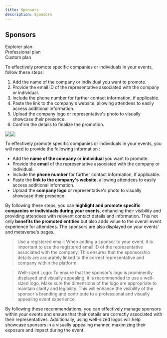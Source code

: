 ```yaml
---
title: Sponsors
description: Sponsors
---
```


## Sponsors

<div class="flex-row">
  <div class="plan">Explorer plan</div>
  <div class="plan">Professional plan</div>
  <div class="plan">Custom plan</div>
</div>

To effectively promote specific companies or individuals in your events, follow these steps:

1. Add the name of the company or individual you want to promote.
2. Provide the email ID of the representative associated with the company or individual.
3. Include the phone number for further contact information, if applicable.
4. Paste the link to the company's website, allowing attendees to easily access additional information.
5. Upload the company logo or representative's photo to visually showcase their presence.
6. Confirm the details to finalize the promotion.

![](</img/Marva images/documentationf.jpg>)![](/img/documentationh.jpg)

To effectively promote specific companies or individuals in your events, you will need to provide the following information :

* Add the **name of the company** or **individual** you want to promote.
* Provide the **email** of the representative associated with the company or individual.
* Include the **phone number** for further contact information, if applicable.
* Paste the **link to the company's website**, allowing attendees to easily access additional information.
* Upload the **company logo** or representative's photo to visually showcase their presence.

By following these steps, you can **highlight and promote specific companies or individuals during your events**, enhancing their visibility and providing attendees with relevant contact details and information. This not only **benefits the promoted entities** but also adds value to the overall event experience for attendees.
The sponsors are also displayed on your events' and metaverse's pages.

> Use a registered email: When adding a sponsor to your event, it is important to use the registered email ID of the representative associated with the company. This ensures that the sponsorship details are accurately linked to the correct representative and company within the platform.

> Well-sized Logo: To ensure that the sponsor's logo is prominently displayed and visually appealing, it is recommended to use a well-sized logo. Make sure the dimensions of the logo are appropriate to maintain clarity and legibility. This will enhance the visibility of the sponsor's branding and contribute to a professional and visually appealing event experience.

By following these recommendations, you can effectively manage sponsors within your events and ensure that their details are correctly associated with their representatives. Additionally, using well-sized logos will help showcase sponsors in a visually appealing manner, maximizing their exposure and impact during the event.
